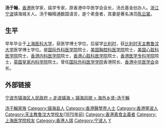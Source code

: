{{noteTA
|1=zh-hans:汤于翰; zh-hant:湯于翰;
}}
'''汤于翰'''{{BD|1913年||2014年|5月25日|catIdx=Tong}}，[[香港|香港]]医学家，癌学专家，原香港中华医学会会长，汤氏基金创办人。[[浙江|浙江]][[宁波|宁波]]镇海城关人。汤于翰精通数国语言，是个素食者，其妻是著名演员[[陈云裳|陈云裳]]。

==生平==
早年毕业于[[上海医科大学|上海医科大学]]，获医学博士学位，后留学[[比利时|比利时]]，获[[比利时|比利时]][[天主教鲁汶大学|天主教鲁汶大学]]医学博士学位。是[[国际外科医学院|国际外科医学院]]院士，[[美国胸腔科医学院|美国胸腔科医学院]]院士，[[美国心脏科医学院|美国心脏科医学院]]院士，[[香港内科医学院|香港内科医学院]]院士，[[香港心脏科医学院|香港心脏科医学院]]院士，[[香港医学专科学院|香港医学专科学院]]院士，[[英国皇家内科学院|英国皇家内科学院]]院士。曾任[[国际外科医学学院|国际外科医学学院]]香港院长、[[香港中华医学会|香港中华医学会]]会长。

==外部链接==
[https://web.archive.org/web/20090109202554/http://www.zh.gov.cn/zjzh/zhfm/hwxx/200710/t20071012_11624.htm 宁波市镇海区人民政府 > 走进镇海 > 镇海风貌 > 海外乡贤-汤于翰]

{{金陵中学|校友}}
{{DEFAULTSORT:Tang, Yu Han}}
[[Category:汤于翰家族|]]
[[Category:镇海县人|Category:镇海县人]]
[[Category:香港醫學界人士|Category:香港醫學界人士]]
[[Category:香港寧波人|Category:香港寧波人]]
[[Category:天主教鲁汶大学校友(1970年前)|Category:天主教鲁汶大学校友(1970年前)]]
[[Category:香港素食主義者|Category:香港素食主義者]]
[[Category:上海医学院校友|Category:上海医学院校友]]
[[Category:香港人瑞|Category:香港人瑞]]
[[Category:宁波人|Category:宁波人]]
[[Category:汤姓|Y]]